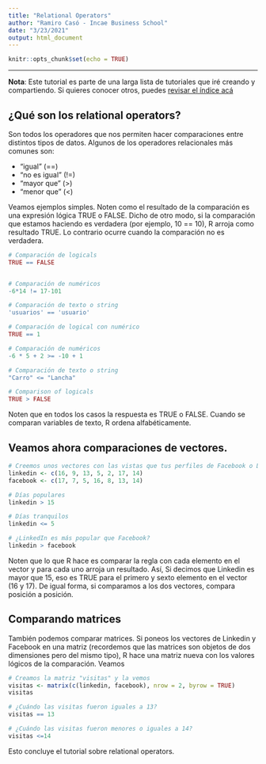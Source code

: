 ```yaml
---
title: "Relational Operators"
author: "Ramiro Casó - Incae Business School"
date: "3/23/2021"
output: html_document
---
```


```r
knitr::opts_chunk$set(echo = TRUE)
```
-----------
**Nota**: Este tutorial es parte de una larga lista de tutoriales que iré creando y compartiendo. Si quieres conocer otros, puedes [revisar el índice acá](https://ramirocaso.github.io/learning_R/)

## ¿Qué son los relational operators?

Son todos los operadores que nos permiten hacer comparaciones entre distintos tipos de datos. Algunos de los operadores relacionales más comunes son:  

* "igual" (==) 
* "no es igual" (!=) 
* "mayor que" (>) 
* "menor que" (<) 

Veamos ejemplos simples. Noten como el resultado de la comparación es una expresión lógica TRUE o FALSE. Dicho de otro modo, si la comparación que estamos haciendo es verdadera (por ejemplo, 10 == 10), R arroja como resultado TRUE. Lo contrario ocurre cuando la comparación no es verdadera. 

```r
# Comparación de logicals
TRUE == FALSE


# Comparación de numéricos
-6*14 != 17-101

# Comparación de texto o string
'usuarios' == 'usuario'

# Comparación de logical con numérico
TRUE == 1

# Comparación de numéricos
-6 * 5 + 2 >= -10 + 1

# Comparación de texto o string
"Carro" <= "Lancha"

# Comparison of logicals
TRUE > FALSE

```
Noten que en todos los casos la respuesta es TRUE o FALSE. Cuando se comparan variables de texto, R ordena alfabéticamente. 

## Veamos ahora comparaciones de vectores. 

```r
# Creemos unos vectores con las vistas que tus perfiles de Facebook o Linkedin han tenido en los últimos 7 días
linkedin <- c(16, 9, 13, 5, 2, 17, 14)
facebook <- c(17, 7, 5, 16, 8, 13, 14)

# Días populares
linkedin > 15

# Días tranquilos
linkedin <= 5

# ¿LinkedIn es más popular que Facebook?
linkedin > facebook
```
Noten que lo que R hace es comparar la regla con cada elemento en el vector y para cada uno arroja un resultado. Así, Si decimos que Linkedin es mayor que 15, eso es TRUE para el primero y sexto elemento en el vector (16 y 17). De igual forma, si comparamos a los dos vectores, compara posición a posición. 

## Comparando matrices
También podemos comparar matrices. Si poneos los vectores de Linkedin y Facebook en una matriz (recordemos que las matrices son objetos de dos dimensiones pero del mismo tipo), R hace una matriz nueva con los valores lógicos de la comparación. Veamos

```r
# Creamos la matriz "visitas" y la vemos
visitas <- matrix(c(linkedin, facebook), nrow = 2, byrow = TRUE)
visitas

# ¿Cuándo las visitas fueron iguales a 13?
visitas == 13

# ¿Cuándo las visitas fueron menores o iguales a 14?
visitas <=14
```

Esto concluye el tutorial sobre relational operators. 